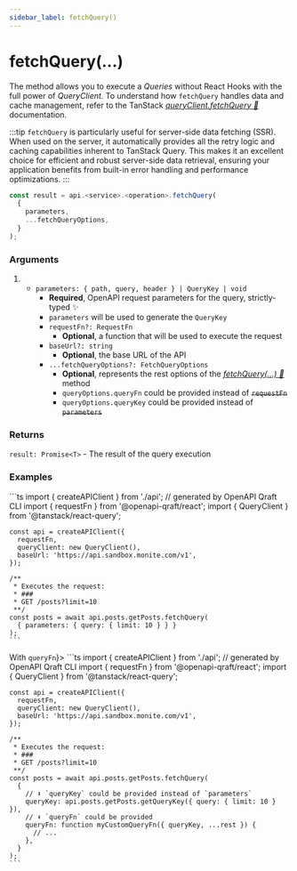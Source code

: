 ```yaml
---
sidebar_label: fetchQuery()
---
```



# fetchQuery(...)

The method allows you to execute a _Queries_ without React Hooks with the full power of _QueryClient_.
To understand how `fetchQuery` handles data and cache management,
refer to the TanStack [_queryClient.fetchQuery 🌴_](https://tanstack.com/query/latest/docs/reference/QueryClient#queryclientfetchquery) documentation.

:::tip
`fetchQuery` is particularly useful for server-side data fetching (SSR). When used on the server, it automatically
provides all the retry logic and caching capabilities inherent to TanStack Query.
This makes it an excellent choice for efficient and robust server-side data retrieval, ensuring your application benefits
from built-in error handling and performance optimizations.
:::

```ts
const result = api.<service>.<operation>.fetchQuery(
  {
    parameters,
    ...fetchQueryOptions,
  }
);
```

### Arguments

1. -  `parameters: { path, query, header } | QueryKey | void`
      - **Required**, OpenAPI request parameters for the query, strictly-typed ✨
      - `parameters` will be used to generate the `QueryKey`
      - `requestFn?: RequestFn`
        - **Optional**, a function that will be used to execute the request
      - `baseUrl?: string`
        - **Optional**, the base URL of the API
      - `...fetchQueryOptions?: FetchQueryOptions`
        - **Optional**, represents the rest options of the [_fetchQuery(...) 🌴_](https://tanstack.com/query/latest/docs/reference/QueryClient#queryclientfetchquery) method
        - `queryOptions.queryFn` could be provided instead of ~~`requestFn`~~
        - `queryOptions.queryKey` could be provided instead of ~~`parameters`~~

### Returns

`result: Promise<T>` - The result of the query execution

### Examples

<Tabs>
  <TabItem value="example1" label="Basic" default>
    ```ts
    import { createAPIClient } from './api'; // generated by OpenAPI Qraft CLI
    import { requestFn } from '@openapi-qraft/react';
    import { QueryClient } from '@tanstack/react-query';

    const api = createAPIClient({
      requestFn,
      queryClient: new QueryClient(),
      baseUrl: 'https://api.sandbox.monite.com/v1',
    });

    /**
     * Executes the request:
     * ###
     * GET /posts?limit=10
     **/
    const posts = await api.posts.getPosts.fetchQuery(
      { parameters: { query: { limit: 10 } } }
    );
    ```
  </TabItem>
  <TabItem value="with-query-fn" label={<span style={{verticalAlign: 'middle'}}>With <code>queryFn</code></span>}>
    ```ts
    import { createAPIClient } from './api'; // generated by OpenAPI Qraft CLI
    import { requestFn } from '@openapi-qraft/react';
    import { QueryClient } from '@tanstack/react-query';

    const api = createAPIClient({
      requestFn,
      queryClient: new QueryClient(),
      baseUrl: 'https://api.sandbox.monite.com/v1',
    });

    /**
     * Executes the request:
     * ###
     * GET /posts?limit=10
     **/
    const posts = await api.posts.getPosts.fetchQuery(
      {
        // ⬇︎ `queryKey` could be provided instead of `parameters`
        queryKey: api.posts.getPosts.getQueryKey({ query: { limit: 10 } }),
        // ⬇︎ `queryFn` could be provided
        queryFn: function myCustomQueryFn({ queryKey, ...rest }) {
          // ...
        },
      }
    );
    ```
  </TabItem>
</Tabs>
